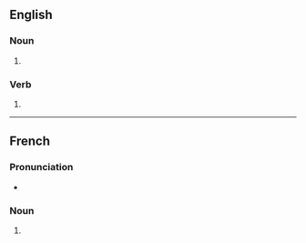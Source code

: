 ==English==

===Noun===
{{head|en|noun form}}

# {{plural of|en|bivouac}}

===Verb===
{{head|en|verb form}}

# {{en-third-person singular of|bivouac}}

----

==French==

===Pronunciation===
* {{audio|fr|LL-Q150 (fra)-Lyokoï-bivouacs.wav|Audio}}

===Noun===
{{head|fr|noun form}}

# {{plural of|fr|bivouac}}